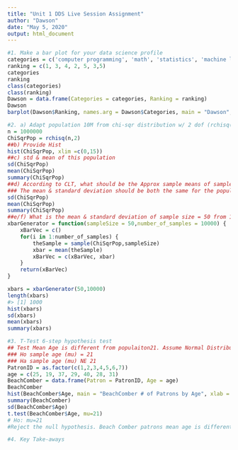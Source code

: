 ---
title: "Unit 1 DDS Live Session Assignment"  
author: "Dawson"  
date: "May 5, 2020"  
output: html_document  
---  

```{r}
#1. Make a bar plot for your data science profile   
categories = c('computer programming', 'math', 'statistics', 'machine learning', 'domain    expertise','communication and presentation skills', 'data visualization')   
ranking = c(1, 3, 4, 2, 5, 3,5)  
categories   
ranking  
class(categories)  
class(ranking)  
Dawson = data.frame(Categories = categories, Ranking = ranking)  
Dawson  
barplot(Dawson$Ranking, names.arg = Dawson$Categories, main = "Dawson", xlab = "Categories", ylab = "Ranking")  
```

```{r}

#2. a) Adapt population 10M from chi-sqr distribution w/ 2 dof (rchisq())
n = 1000000
ChiSqrPop = rchisq(n,2)
##b) Provide Hist 
hist(ChiSqrPop, xlim =c(0,15))
##c) std & mean of this population
sd(ChiSqrPop)
mean(ChiSqrPop)
summary(ChiSqrPop)
##d) According to CLT, what should be the Approx sample means of sample size 50 from righ skew + What should be the mean & std error of the mean 
### The mean & standard deviation should be both the same for the population and the sample
sd(ChiSqrPop)
mean(ChiSqrPop)
summary(ChiSqrPop)
##e/f) What is the mean & standard deviation of sample size = 50 from 10k # of samples?
xbarGenerator = function(sampleSize = 50,number_of_samples = 10000) {
    xBarVec = c()
    for(i in 1:number_of_samples) {
        theSample = sample(ChiSqrPop,sampleSize)
        xbar = mean(theSample)
        xBarVec = c(xBarVec, xbar)
    }
    return(xBarVec)
}

xbars = xbarGenerator(50,10000)
length(xbars)
#> [1] 1000
hist(xbars)
sd(xbars)
mean(xbars)
summary(xbars)
```

```{r}
#3. T-Test 6-step hypothesis test
## Test Mean Age is different from populaiton21. Assume Normal Distribution. 
### Ho sample age (mu) = 21
### Ha sample age (mu) NE 21
PatronID = as.factor(c(1,2,3,4,5,6,7))
age = c(25, 19, 37, 29, 40, 28, 31)
BeachComber = data.frame(Patron = PatronID, Age = age)
BeachComber
hist(BeachComber$Age, main = "BeachComber # of Patrons by Age", xlab = "Age", ylab = "Patrons")
summary(BeachComber)
sd(BeachComber$Age)
t.test(BeachComber$Age, mu=21)
# Ho: mu=21
#Reject the null hypothesis. Beach Comber patrons mean age is different (p-value<0.01). 
```


```{r}
#4. Key Take-aways
```


